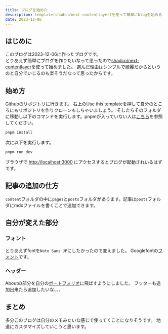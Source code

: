 ```yaml
---
title: ブログを始めた
description: template(shadcn/next-contentlayer)を使って簡単にblogを始める
date: 2023-12-06
---
```


## はじめに
このブログは2023-12-06に作ったブログです。  
とりあえず簡単にブログを作りたいなって思ったので[shadcn/next-contentlayer](https://github.com/shadcn/next-contentlayer)を使って始めました。
選んだ理由はシンプルで綺麗だからというのと自分でいじるのも楽そうだなって思ったからです。

## 始め方
[Githubのリポジトリ](https://github.com/shadcn/next-contentlayer)に行きます。
右上のUse this templateを押して自分のところにもリポジトリを作りクローンもしちゃいましょう。
そしたらそのフォルダに移動し以下のコマンドを実行します。pnpmが入っていない人は[こちら](https://pnpm.io/ja/installation)を参照してください。
```
pnpm install
```
次に以下を実行します。
```
pnpm run dev
```
ブラウザで
[http://localhost:3000](http://localhost:3000)
にアクセスするとブログが起動されいるはずです。

## 記事の追加の仕方
`content`フォルダの中に`pages`と`posts`フォルダがあります。記事は`posts`フォルダにmdxファイルを書くことで追加できます。

## 自分が変えた部分
### フォント
とりあえずfontを`Noto Sans JP`にしたかったので変えました。
Googlefontの[フォント](https://fonts.google.com/noto/specimen/Noto+Sans+JP?query=noto+sans+jp)です。
### ヘッダー
Aboutの部分を自分の[ポートフォリオ](https://www.rhappy.dev)に飛ばすようにしました。
フッターも追加出来たら追加したいな、、、

## まとめ
多分このブログは自分のメモみたいな感じで使ってくことになりそうです。
地道にカスタマイズしていこうと思います。
